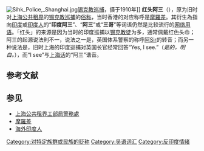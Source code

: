 [[File:Sihk_Police,_Shanghai.jpg|thumb]][[锡克教|锡克教]][[巡捕|巡捕]]，摄于1910年]]
'''红头阿三'''（{{Sha|p1=hhongdhou'akse|ipa=[ɦòŋ̩dɤ̋.ᴀ̄ʔsᴇ᷆]|ref=1}}），原为旧时对[[上海|上海]][[上海公共租界|公共租界]]的[[锡克教|锡克教]][[巡捕|巡捕]]的[[俗称|俗称]]，当时香港的对应称呼是[[摩羅差|摩羅差]]。其衍生為指向[[印度|印度]]或[[印度人|印度人]]的“'''印度阿三'''”、“'''阿三'''”或“'''三哥'''”等词语仍然是比较流行的[[网络用语|网络用语]]。「红头」的来源是因为当时的印度巡捕以[[锡克教徒|锡克教徒]]为多，通常佩戴红色头巾；阿三的起源说法則不一，说法之一是，英国体系警察的称呼[[阿Sir|阿Sir]]的转音；而另一种说法是，旧时上海的印度巡捕对英国长官经常回答“Yes, I see.”（''是的，明白。''），而“I see”与[[上海话|上海话]]的“阿三”谐音。

==参考文献==
{{Reflist}}

==参见==
*[[上海公共租界工部局警務處|上海公共租界工部局警務處]]
*[[摩羅差|摩羅差]]
*[[海外印度人|海外印度人]]

[[Category:对特定族群或民族的贬称|Category:对特定族群或民族的贬称]]
[[Category:吴语词汇|Category:吴语词汇]]
[[Category:反印度情緒|Category:反印度情緒]]